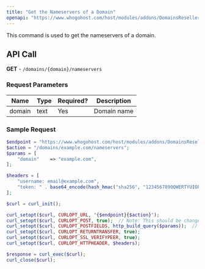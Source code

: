 ```yaml
---
title: "Get the Nameservers of a Domain"
openapi: "https://www.whogohost.com/host/modules/addons/DomainsReseller/api/index.php"
---
```


This command is used to get the nameservers of a domain.

## API Call

**GET** - `/domains/{domain}/nameservers`

### Request Parameters

| Name   | Type | Required? | Description  |
|--------|------|-----------|--------------|
| domain | text | Yes       | Domain name  |

### Sample Request

```php
$endpoint = "https://www.whogohost.com/host/modules/addons/DomainsReseller/api/index.php";
$action = "/domains/example.com/nameservers";
$params = [
    "domain"    => "example.com",
];

$headers = [
    "username: email@example.com",
    "token: " . base64_encode(hash_hmac("sha256", "1234567890QWERTYUIOPASDFGHJKLZXCVBNM", "email@example.com:".gmdate("y-m-d H"))),
];

$curl = curl_init();

curl_setopt($curl, CURLOPT_URL, "{$endpoint}{$action}");
curl_setopt($curl, CURLOPT_POST, true);  // Note: This should be changed to curl_setopt($curl, CURLOPT_HTTPGET, true);
curl_setopt($curl, CURLOPT_POSTFIELDS, http_build_query($params));  // Note: This line is typically unnecessary for a GET request
curl_setopt($curl, CURLOPT_RETURNTRANSFER, true);
curl_setopt($curl, CURLOPT_SSL_VERIFYPEER, true);
curl_setopt($curl, CURLOPT_HTTPHEADER, $headers);

$response = curl_exec($curl);
curl_close($curl);
